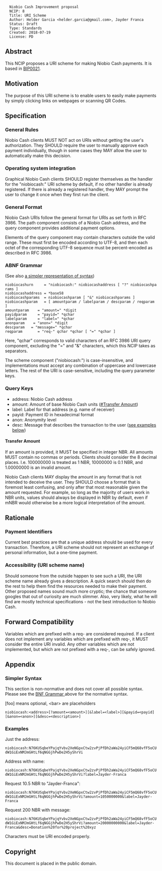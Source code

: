 <pre>
  Niobio Cash Improvement proposal
  NCIP: 8
  Title: URI Scheme
  Author: Helder Garcia <helder.garcia@gmail.com>, Jayder Franca
  Status: Draft
  Type: Standards
  Created: 2018-07-19
  License: PD
</pre>

==Abstract==

This NCIP proposes a URI scheme for making Niobio Cash payments. It is based in [https://github.com/bitcoin/bips/blob/master/bip-0021.mediawiki BIP0021].

==Motivation==

The purpose of this URI scheme is to enable users to easily make payments by simply clicking links on webpages or scanning QR Codes.

==Specification==

=== General Rules ===

Niobio Cash clients MUST NOT act on URIs without getting the user's authorization.
They SHOULD require the user to manually approve each payment individually, though in some cases they MAY allow the user to automatically make this decision.

=== Operating system integration ===
Graphical Niobio Cash clients SHOULD register themselves as the handler for the "niobiocash:" URI scheme by default, if no other handler is already registered. If there is already a registered handler, they MAY prompt the user to change it once when they first run the client.

=== General Format ===

Niobio Cash URIs follow the general format for URIs as set forth in RFC 3986. The path component consists of a Niobio Cash address, and the query component provides additional payment options.

Elements of the query component may contain characters outside the valid range. These must first be encoded according to UTF-8, and then each octet of the corresponding UTF-8 sequence must be percent-encoded as described in RFC 3986.

=== ABNF Grammar ===

(See also [[#Simpler Syntax|a simpler representation of syntax]])

 niobiocashurn     = "niobiocash:" niobiocashaddress [ "?" niobiocashparams ]
 niobiocashaddress = *base58
 niobiocashparams  = niobiocashparam [ "&" niobiocashparams ]
 niobiocashparam   = [ amountparam / labelparam / descparam / reqparam ]
 amountparam    = "amount=" *digit
 payidparam     = "payid=" *qchar
 labelparam     = "label=" *qchar
 anonparam    = "anon=" *digit
 descparam   = "message=" *qchar
 reqparam       = "req-" qchar *qchar [ "=" *qchar ]

Here, "qchar" corresponds to valid characters of an RFC 3986 URI query component, excluding the "=" and "&" characters, which this NCIP takes as separators.

The scheme component ("niobiocash:") is case-insensitive, and implementations must accept any combination of uppercase and lowercase letters. The rest of the URI is case-sensitive, including the query parameter keys.

=== Query Keys ===

*address: Niobio Cash address
*amount: Amount of base Niobio Cash units ([[#Transfer Amount]])
*label: Label for that address (e.g. name of receiver)
*payid: Payment ID in hexadecimal format
*anon: Anonymity level
*desc: Message that describes the transaction to the user ([[#Examples|see examples below]])

====Transfer Amount====

If an amount is provided, it MUST be specified in integer NBR.
All amounts MUST contain no commas or periods. Clients should consider the 8 decimal places.
I.e. 100000000 is treated as 1 NBR, 10000000 is 0.1 NBR, and 1.00000000 is an invalid amount.

Niobio Cash clients MAY display the amount in any format that is not intended to deceive the user.
They SHOULD choose a format that is foremost least confusing, and only after that most reasonable given the amount requested.
For example, so long as the majority of users work in NBR units, values should always be displayed in NBR by default, even if mNBR would otherwise be a more logical interpretation of the amount.

== Rationale ==

===Payment Identifiers===

Current best practices are that a unique address should be used for every transaction.
Therefore, a URI scheme should not represent an exchange of personal information, but a one-time payment.

===Accessibility (URI scheme name)===

Should someone from the outside happen to see such a URI, the URI scheme name already gives a description.
A quick search should then do the rest to help them find the resources needed to make their payment.
Other proposed names sound much more cryptic; the chance that someone googles that out of curiosity are much slimmer.
Also, very likely, what he will find are mostly technical specifications - not the best introduction to Niobio Cash.

== Forward Compatibility ==

Variables which are prefixed with a req- are considered required.  If a client does not implement any variables which are prefixed with req-, it MUST consider the entire URI invalid.  Any other variables which are not implemented, but which are not prefixed with a req-, can be safely ignored.

== Appendix ==

===Simpler Syntax===

This section is non-normative and does not cover all possible syntax.
Please see the [[#BNF Grammar |BNF Grammar ]] above for the normative syntax.

[foo] means optional, &lt;bar&gt; are placeholders

 <nowiki>niobiocash:<address>[?amount=<amount>][&label=<label>][&payid=<payid][&anon=<anon>][&desc=<description>]</nowiki>

===Examples===

Just the address:
 niobiocash:N76KUSqbeYPajqYvbv2XeNGpxCtw2zvPjPfDh2aWa24yiCF5mQ68vfF5oCUdW1GiExNMJmGHtLf6qNGGjhPwDe2H5yShrVi

Address with name:
 niobiocash:N76KUSqbeYPajqYvbv2XeNGpxCtw2zvPjPfDh2aWa24yiCF5mQ68vfF5oCUdW1GiExNMJmGHtLf6qNGGjhPwDe2H5yShrVi?label=Jayder-Franca

Request 10.5 NBR to "Jayder-Franca":
 niobiocash:N76KUSqbeYPajqYvbv2XeNGpxCtw2zvPjPfDh2aWa24yiCF5mQ68vfF5oCUdW1GiExNMJmGHtLf6qNGGjhPwDe2H5yShrVi?amount=1050000000&label=Jayder-Franca

Request 200 NBR with message:
 niobiocash:N76KUSqbeYPajqYvbv2XeNGpxCtw2zvPjPfDh2aWa24yiCF5mQ68vfF5oCUdW1GiExNMJmGHtLf6qNGGjhPwDe2H5yShrVi?amount=20000000000&label=Jayder-Franca&desc=Donation%20for%20project%20xyz

Characters must be URI encoded properly.

==Copyright==

This document is placed in the public domain.
